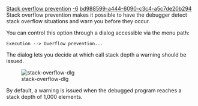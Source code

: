 [[Property:title|Stack overflow prevention]]
[[Property:weight|-6]]
[[Property:uuid|bd988599-a444-6090-c3c4-a5c7de20b294]]
Stack overflow prevention makes it possible to have the debugger detect stack overflow situations and warn you before they occur.

You can control this option through a dialog accessible via the menu path:

<code lang=text>
Execution --> Overflow prevention...</code>


The dialog lets you decide at which call stack depth a warning should be issued. 


[[Image:stack-overflow-dlg]]  


By default, a warning is issued when the debugged program reaches a stack depth of 1,000 elements.


{{note|Once an application has stopped at the selected level, it will not stop again until its stack depth goes below the critical stack depth again. }}




